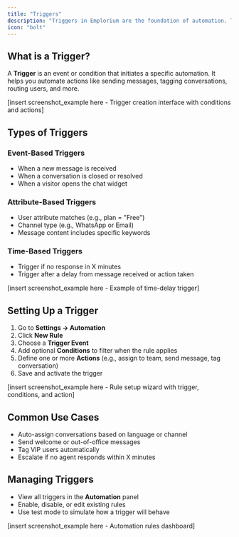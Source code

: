 ```yaml
---
title: "Triggers"
description: "Triggers in Emplorium are the foundation of automation. They allow you to define the conditions under which certain actions should be executed automatically."
icon: "bolt"
---
```


## What is a Trigger?

A **Trigger** is an event or condition that initiates a specific automation. It helps you automate actions like sending messages, tagging conversations, routing users, and more.

[insert screenshot_example here - Trigger creation interface with conditions and actions]

## Types of Triggers

### Event-Based Triggers

- When a new message is received
- When a conversation is closed or resolved
- When a visitor opens the chat widget

### Attribute-Based Triggers

- User attribute matches (e.g., plan = "Free")
- Channel type (e.g., WhatsApp or Email)
- Message content includes specific keywords

### Time-Based Triggers

- Trigger if no response in X minutes
- Trigger after a delay from message received or action taken

[insert screenshot_example here - Example of time-delay trigger]

## Setting Up a Trigger

1. Go to **Settings → Automation**
2. Click **New Rule**
3. Choose a **Trigger Event**
4. Add optional **Conditions** to filter when the rule applies
5. Define one or more **Actions** (e.g., assign to team, send message, tag conversation)
6. Save and activate the trigger

[insert screenshot_example here - Rule setup wizard with trigger, conditions, and action]

## Common Use Cases

- Auto-assign conversations based on language or channel
- Send welcome or out-of-office messages
- Tag VIP users automatically
- Escalate if no agent responds within X minutes

## Managing Triggers

- View all triggers in the **Automation** panel
- Enable, disable, or edit existing rules
- Use test mode to simulate how a trigger will behave

[insert screenshot_example here - Automation rules dashboard]